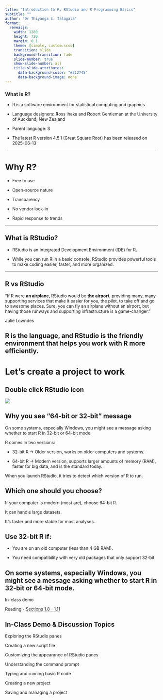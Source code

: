 ```yaml
---
title: "Introduction to R, RStudio and R Programming Basics"
subtitle: ""
author: "Dr Thiyanga S. Talagala"
format:
  revealjs:
    width: 1280
    height: 720
    margin: 0.1
    theme: [simple, custom.scss]
    transition: slide
    background-transition: fade
    slide-number: true
    show-slide-number: all
    title-slide-attributes: 
      data-background-color: "#312745"
      data-background-image: none
---
```


### What is R? 

- R is a software environment for statistical computing and graphics

- Language designers: **R**oss Ihaka and **R**obert Gentleman at the University of Auckland, New Zealand

- Parent language: S

- The latest R version 4.5.1 (Great Square Root) has been released on 2025-06-13

---

# Why R?

- Free to use

- Open-source nature

- Transparency

- No vendor lock-in

- Rapid response to trends

---

## What is RStudio?

- RStudio is an Integrated Development Environment (IDE) for R.

- While you can run R in a basic console, RStudio provides powerful tools to make coding easier, faster, and more organized.

---
## R vs RStudio

"If R were **an airplane**, RStudio would be **the airport**, providing many, many supporting services that make it easier for you, the pilot, to take off and go to awesome places. Sure, you can fly an airplane without an airport, but having those runways and supporting infrastructure is a game-changer." 

Julie Lowndes


## R is the language, and RStudio is the friendly environment that helps you work with R more efficiently.

# Let's create a project to work

## Double click RStudio icon

![](rstudio.png)

## Why you see "64-bit or 32-bit" message

On some systems, especially Windows, you might see a message asking whether to start R in 32-bit or 64-bit mode.


R comes in two versions:

- 32-bit R → Older version, works on older computers and systems.

- 64-bit R → Modern version, supports larger amounts of memory (RAM), faster for big data, and is the standard today.

When you launch RStudio, it tries to detect which version of R to run.



## Which one should you choose?

If your computer is modern (most are), choose 64-bit R.

It can handle large datasets.

It’s faster and more stable for most analyses.

## Use 32-bit R if:

  - You are on an old computer (less than 4 GB RAM).

  - You need compatibility with very old packages that only support 32-bit.
  
## On some systems, especially Windows, you might see a message asking whether to start R in 32-bit or 64-bit mode.

In-class demo

Reading - [Sections 1.8 - 1.11](https://thiyangt.github.io/rbook/intro.html)

## In-Class Demo & Discussion Topics

Exploring the RStudio panes

Creating a new script file

Customizing the appearance of RStudio panes

Understanding the command prompt

Typing and running basic R code

Creating a new project

Saving and managing a project

